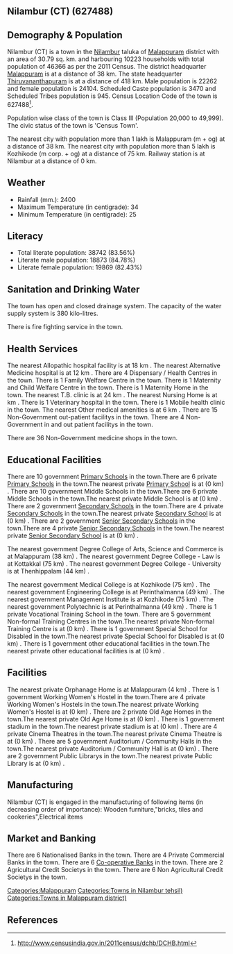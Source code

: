 {{Infobox settlement
| name=Nilambur (CT)
| native_name=
| native_name_lang=
| other_name=
| nickname=
| settlement_type=Town
| image_skyline=
| image_alt=
| image_caption=
| pushpin_map=India Kerala
| pushpin_label_position=right
| pushpin_map_alt=
| pushpin_map_caption=Location in Kerala, India
| latd=
| latm=
| lats=
| latNS=
| longd=
| longm=
| longs=
| longEW=
| coordinates_display=inline,title
| subdivision_type=Country
| subdivision_name={{flag|India}}
| subdivision_type1=[[States and territories of India|State]]
| subdivision_name1=Kerala 
| subdivision_type2=[[List of districts of India|District]]
| subdivision_name2=Malappuram
| subdivision_type3=Tahsil
| subdivision_name3=Nilambur
| website=
| established_title=<!-- Established -->
| established_date=
| founder=
| named_for=
| government_type=
| governing_body=
| unit_pref=Metric
| area_footnotes=
| area_rank=
| area_total_km2=30.79
| elevation_footnotes=
| elevation_m=
| population_total=46366
| population_as_of=2011
| population_rank=
| population_density_km2=1505
| population_demonym=
| population_footnotes=
| demographics_type1=Languages=
| demographics1_title1=Official=
| demographics1_info1=[[Malayalam language|Malayalam]]
| timezone1=[[Indian Standard Time|IST]]
| utc_offset1==+5:30
| postal_code_type=[[Postal Index Number|PIN]]
| postal_code=
| area_code_type=Telephone code
| area_code=
| registration_plate=
| blank1_name_sec1=Nearest city
| blank1_info_sec1=[[Malappuram (m + og)]]
| blank2_name_sec1=[[Human sex ratio|Sex ratio]]
| blank2_info_sec1=1082
| blank3_name_sec1=Literacy
| blank3_info_sec1=83.56%
| blank1_name_sec2=[[2011 Census of India|2011 census]] code
| blank1_info_sec2=627488
| footnotes=
}}

== Nilambur (CT) (627488) ==

== Demography & Population ==

Nilambur (CT) is a town in the [[Nilambur]] taluka of [[Malappuram]] district with an area of 30.79 sq. km. and harbouring 10223 households with total population of 46366 as per the 2011 Census. The district headquarter [[Malappuram]] is at a distance of 38 km. The state headquarter [[Thiruvananthapuram]] is at a distance of 418 km. Male population is 22262 and female population is 24104. Scheduled Caste population is 3470 and Scheduled Tribes population is 945. Census Location Code of the town is 627488<ref>http://www.censusindia.gov.in/2011census/dchb/DCHB.html</ref>.

Population wise class of the town is Class III (Population 20,000 to 49,999).
The civic status of the town is 'Census Town'.

The nearest city with population more than 1 lakh is Malappuram (m + og) at a distance of 38 km. The nearest city with population more than 5 lakh is Kozhikode (m corp. + og) at a distance of 75 km. Railway station is at Nilambur at a distance of 0 km.


== Weather ==  
* Rainfall (mm.): 2400 
* Maximum Temperature (in centigrade): 34
* Minimum Temperature (in centigrade): 25


== Literacy ==  
* Total literate population: 38742 (83.56%)
* Literate male population: 18873 (84.78%)
* Literate female population: 19869 (82.43%)


== Sanitation and Drinking Water ==  
The town has open and closed drainage system.
The capacity of the water supply system is 380 kilo-litres.

There is fire fighting service in the town.


== Health Services ==
The nearest Allopathic hospital facility is at 18 km .
The nearest Alternative Medicine hospital is at 12 km .
There are 4 Dispensary / Health Centres in the town.
There is 1 Family Welfare Centre in the town.
There is 1 Maternity and Child Welfare Centre in the town.
There is 1 Maternity Home in the town.
The nearest T.B. clinic is at 24 km .
The nearest Nursing Home is at  km .
There is 1 Veterinary hospital in the town.
There is 1 Mobile health clinic in the town.
The nearest Other medical amenities is at 6 km .
There are 15 Non-Government out-patient facilitys in the town.
There are 4 Non-Government in and out patient facilitys in the town.

There are 36 Non-Government medicine shops in the town.


== Educational Facilities ==
There are 10 government [[Primary School]]s in the town.There are 6 private [[Primary School]]s in the town.The nearest private [[Primary School]] is at  (0 km) .
There are 10 government Middle Schools in the town.There are 6 private Middle Schools in the town.The nearest private Middle School is at  (0 km) .
There are 2 government [[Secondary School]]s in the town.There are 4 private [[Secondary School]]s in the town.The nearest private [[Secondary School]] is at  (0 km) .
There are 2 government [[Senior Secondary School]]s in the town.There are 4 private [[Senior Secondary School]]s in the town.The nearest private [[Senior Secondary School]] is at  (0 km) .
 
 
 
 
 
The nearest government Degree College of Arts, Science and Commerce is at Malappuram (38 km) .
The nearest government Degree College - Law is at Kottakkal  (75 km) .
The nearest government Degree College - University is at Thenhippalam (44 km) .
 
The nearest government Medical College is at Kozhikode (75 km) .
The nearest government Engineering College is at Perinthalmanna (49 km) .
The nearest government Management Institute is at Kozhikode (75 km) .
The nearest government Polytechnic is at Perinthalmanna (49 km) .
There is 1 private Vocational Training School in the town. 
There are 5 government Non-formal Training Centres in the town.The nearest private Non-formal Training Centre is at  (0 km) .
There is 1 government Special School for Disabled in the town.The nearest private Special School for Disabled is at  (0 km) .
There is 1 government other educational facilities in the town.The nearest private other educational facilities is at  (0 km) .


== Facilities ==
The nearest private Orphanage Home is at Malappuram (4 km) .
There is 1 government Working Women's Hostel in the town.There are 4 private Working Women's Hostels in the town.The nearest private Working Women's Hostel is at  (0 km) .
There are 2 private Old Age Homes in the town.The nearest private Old Age Home is at  (0 km) .
There is 1 government stadium in the town.The nearest private stadium is at  (0 km) .
There are 4 private Cinema Theatres in the town.The nearest private Cinema Theatre is at  (0 km) .
There are 5 government Auditorium / Community Halls in the town.The nearest private Auditorium / Community Hall is at  (0 km) .
There are 2 government Public Librarys in the town.The nearest private Public Library is at  (0 km) .


== Manufacturing ==
Nilambur (CT) is engaged in the manufacturing of following items (in decreasing order of importance): Wooden furniture,"bricks,  tiles and cookeries",Electrical items


== Market and Banking ==
There are 6 Nationalised Banks in the town.
There are 4 Private Commercial Banks in the town.
There are 6 [[Co-operative Bank]]s in the town.
There are 2 Agricultural Credit Societys in the town.
There are 6 Non Agricultural Credit Societys in the town.


[[Categories:Malappuram]]
[[Categories:Towns in Nilambur tehsil)]]
[[Categories:Towns in Malappuram district)]]


== References ==
{{Reflist}}


